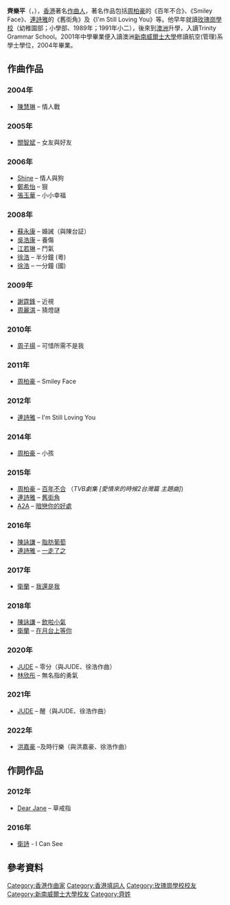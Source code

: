{{Trivia|time=2021-11-09T00:49:02+00:00}}
{{藝人
| 姓名 = 齊樂平
| 類型 = 作曲人
| 圖片 = 
| 原名 = 
| 英文名 = Robin Ch'i
| 綽號 = 
| 出生日期 = {{birth_date_and_age|1983|2|2}}
| 出生地點 = {{BHKG}}
| 國籍 = {{HKG-CHN}}
| 宗教信仰 = 
| 音樂類型 = [[粵語流行音樂|粵語流行音樂]]
| 教育程度 = 澳洲[[新南威爾士大學|新南威爾士大學]]航空(管理)系
| 母校 = [[玫瑰崗學校|玫瑰崗學校]]（小學部）<br>Trinity Grammar School
| 職業 = [[作曲人|作曲人]] 及 [[香港華納唱片|香港華納唱片]] [[A&R|A&R]] <ref>{{cite news |url=https://www.orientalsunday.hk/%e6%9c%80%e6%96%b0%e5%a8%9b%e8%81%9e/%e8%81%b2%e5%a4%a2%e5%82%b3%e5%a5%87-%e6%b1%ba%e8%b3%bd-plt-449738/8 |title=聲夢傳奇 決賽由11商場直播最後5強爭3大獎 Chantel患病現隱憂 蘇永康任星級評審 |date=2021-07-19}}</ref>
| 樂器 =
| 活躍年代 = 2003年至今
| 唱片公司 =
| 經紀公司 =
| 相關團體 =
| 網站 =
}}

'''齊樂平'''（{{lang-en |Robin Ch'i}}，{{bd|1983年|2月2日}}），[[香港|香港]]著名[[作曲人|作曲人]]，著名作品包括[[周柏豪|周柏豪]]的《百年不合》、《Smiley Face》、[[連詩雅|連詩雅]]的《舊街角》及《I'm Still Loving You》等。他早年就讀[[玫瑰崗學校|玫瑰崗學校]]（幼稚園部；小學部、1989年；1991年小二），後來到[[澳洲|澳洲]]升學，入讀Trinity Grammar School。2001年中學畢業便入讀澳洲[[新南威爾士大學|新南威爾士大學]]修讀航空(管理)系學士學位，2004年畢業。

== 作曲作品 ==
===2004年===
{{col-begin}}
{{col-2}}
*[[陳慧琳|陳慧琳]] – 情人戰
{{col-2}}
{{col-end}}
===2005年===
{{col-begin}}
{{col-2}}
*[[關智斌|關智斌]] – 女友與好友
{{col-2}}
{{col-end}}
===2006年===
{{col-begin}}
{{col-2}}
*[[Shine|Shine]] – 情人與狗
*[[鄭希怡|鄭希怡]] – 狠
*[[張玉華|張玉華]] – 小小幸福
{{col-2}}
{{col-end}}
===2008年===
{{col-begin}}
{{col-2}}
*[[蘇永康|蘇永康]] – 婚誡（與陳台証）
*[[吳浩康|吳浩康]] – 養傷
*[[江若琳|江若琳]] – 鬥氣
*[[徐浩|徐浩]] – 半分鐘 (粵)
*[[徐浩|徐浩]] – 一分鐘 (國)
{{col-end}}
===2009年===
{{col-begin}}
{{col-2}}
*[[謝霆鋒|謝霆鋒]] – 近視
*[[周麗淇|周麗淇]] – 猜燈謎
{{col-2}}
{{col-end}}
===2010年===
{{col-begin}}
{{col-2}}
*[[周子揚|周子揚]] – 可惜所需不是我
{{col-2}}
{{col-end}}
===2011年===
{{col-begin}}
{{col-2}}
*[[周柏豪|周柏豪]] – Smiley Face
{{col-2}}
{{col-end}}
===2012年===
{{col-begin}}
{{col-2}}
*[[連詩雅|連詩雅]] – I'm Still Loving You

===2014年===
{{col-begin}}
{{col-2}}
*[[周柏豪|周柏豪]] – 小孩
{{col-2}}
{{col-end}}
===2015年===
{{col-begin}}
{{col-2}}
*[[周柏豪|周柏豪]] – [https://www.youtube.com/watch?v=OOEC34Ndb1o/ 百年不合] （''TVB劇集 [愛情來的時候2台灣篇 主題曲]'')
*[[連詩雅|連詩雅]] – [https://www.youtube.com/watch?v=4y6I6UUCU4g/ 舊街角]
*[[A2A|A2A]] – [https://www.youtube.com/watch?v=8IwAncTF5W0/ 暗戀你的好處]
{{col-2}}
{{col-end}}

===2016年===
{{col-begin}}
{{col-2}}
*[[陳詠謙|陳詠謙]] – [https://www.youtube.com/watch?v=ptz-ieNZvTw/ 脂肪葡萄]
*[[連詩雅|連詩雅]] – [https://www.youtube.com/watch?v=jh2L6y6IDwE/ 一走了之]
{{col-2}}
{{col-end}}

===2017年===
{{col-begin}}
{{col-2}}
*[[衛蘭|衛蘭]] – [https://open.spotify.com/track/6hLi0HZWy8FWVnPAjA4OZ7?si=9vMynGe9TwazxOUlAwuZdw/ 我還是我] {{Wayback|url=https://open.spotify.com/track/6hLi0HZWy8FWVnPAjA4OZ7?si=9vMynGe9TwazxOUlAwuZdw%2F |date=20190129005818 }}
{{col-2}}
{{col-end}}

===2018年===
{{col-begin}}
{{col-2}}
*[[陳詠謙|陳詠謙]] – [https://www.youtube.com/watch?v=keJB-o0XeMo/ 飲啦小氣]
*[[衛蘭|衛蘭]] – [https://www.youtube.com/watch?v=CButi-4oCaQ/ 在月台上等你]

===2020年===
{{col-begin}}
{{col-2}}
*[[曾若華|JUDE]] – 零分（與JUDE、徐浩作曲）
*[[林欣彤|林欣彤]] – 無名指的勇氣
{{col-2}}
{{col-end}}

===2021年===
{{col-begin}}
{{col-2}}
*[[曾若華|JUDE]] – 醒（與JUDE、徐浩作曲）
{{col-2}}
{{col-end}}

===2022年===
{{col-begin}}
{{col-2}}
*[[洪嘉豪|洪嘉豪]] –及時行樂（與洪嘉豪、徐浩作曲）
{{col-2}}
{{col-end}}

== 作詞作品 ==
===2012年===
{{col-begin}}
{{col-2}}
*[[Dear_Jane|Dear Jane]] – 草戒指

===2016年===
{{col-begin}}
{{col-2}}
*[[衛詩|衛詩]] - I Can See

==參考資料==
{{reflist}}

[[Category:香港作曲家|Category:香港作曲家]]
[[Category:香港填詞人|Category:香港填詞人]]
[[Category:玫瑰崗學校校友|Category:玫瑰崗學校校友]]
[[Category:新南威爾士大學校友|Category:新南威爾士大學校友]]
[[Category:齊姓|Category:齊姓]]